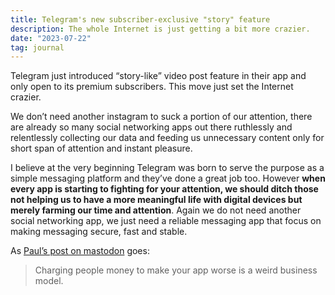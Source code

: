 ```yaml
---
title: Telegram's new subscriber-exclusive "story" feature
description: The whole Internet is just getting a bit more crazier.
date: "2023-07-22"
tag: journal
---
```


Telegram just introduced “story-like” video post feature in their app and only open to its premium subscribers. This move just set the Internet crazier. 

We don’t need another instagram to suck a portion of our attention, there are already so many social networking apps out there ruthlessly and relentlessly collecting our data and feeding us unnecessary content only for short span of attention and instant pleasure.

I believe at the very beginning Telegram was born to serve the purpose as a simple messaging platform and they’ve done a great job too. However **when every app is starting to fighting for your attention, we should ditch those not helping us to have a more meaningful life with digital devices but merely farming our time and attention**. Again we do not need another social networking app, we just need a reliable messaging app that focus on making messaging secure, fast and stable. 

As [Paul’s post on mastodon](https://mastodon.social/@TVPaulD/110750445551286856) goes:

> Charging people money to make your app worse is a weird business model.